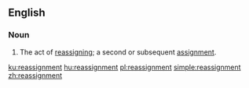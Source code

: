 ==English==

===Noun===
{{en-noun}}
# The act of [[reassign]]ing; a second or subsequent [[assignment]].

[[ku:reassignment]]
[[hu:reassignment]]
[[pl:reassignment]]
[[simple:reassignment]]
[[zh:reassignment]]